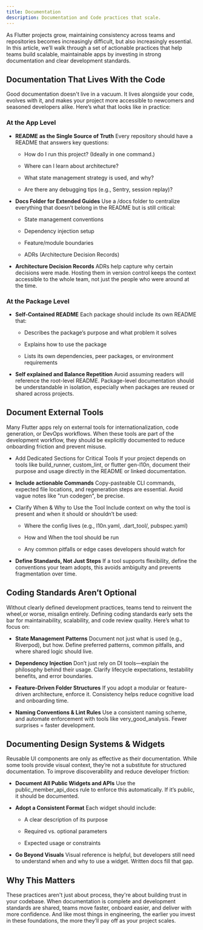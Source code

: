```yaml
---
title: Documentation
description: Documentation and Code practices that scale.
---
```


As Flutter projects grow, maintaining consistency across teams and repositories becomes increasingly difficult, but also increasingly essential.
In this article, we’ll walk through a set of actionable practices that help teams build scalable, maintainable apps by
investing in strong documentation and clear development standards.

## Documentation That Lives With the Code

Good documentation doesn't live in a vacuum. It lives alongside your code, evolves with it, and makes your project more accessible to newcomers and seasoned developers alike.
Here’s what that looks like in practice:

### At the App Level

- **README as the Single Source of Truth**
  Every repository should have a README that answers key questions:

    - How do I run this project? (Ideally in one command.)

    - Where can I learn about architecture?

    - What state management strategy is used, and why?

    - Are there any debugging tips (e.g., Sentry, session replay)?

- **Docs Folder for Extended Guides**
  Use a /docs folder to centralize everything that doesn’t belong in the README but is still critical:

    - State management conventions

    - Dependency injection setup

    - Feature/module boundaries

    - ADRs (Architecture Decision Records)


- **Architecture Decision Records**
  ADRs help capture why certain decisions were made. Hosting them in version control keeps the context accessible to the whole team, not just the people who were around at the time.

### At the Package Level

- **Self-Contained README**
  Each package should include its own README that:

    - Describes the package’s purpose and what problem it solves

    - Explains how to use the package

    - Lists its own dependencies, peer packages, or environment requirements

- **Self explained and Balance Repetition**
  Avoid assuming readers will reference the root-level README. Package-level documentation should be understandable in isolation, especially when packages are reused or shared across projects.

## Document External Tools

Many Flutter apps rely on external tools for internationalization, code generation, or DevOps workflows. When these tools are part of the development workflow, they should be explicitly documented to reduce onboarding friction and prevent misuse.
- Add Dedicated Sections for Critical Tools
If your project depends on tools like build_runner, custom_lint, or flutter gen-l10n, document their purpose and usage directly in the README or linked documentation.

- **Include actionable Commands**
Copy-pasteable CLI commands, expected file locations, and regeneration steps are essential. Avoid vague notes like "run codegen", be precise.
- Clarify When & Why to Use the Tool
Include context on why the tool is present and when it should or shouldn’t be used:
    - Where the config lives (e.g., l10n.yaml, .dart_tool/, pubspec.yaml)

    - How and When the tool should be run

    - Any common pitfalls or edge cases developers should watch for

- **Define Standards, Not Just Steps**
If a tool supports flexibility, define the conventions your team adopts, this avoids ambiguity and prevents fragmentation over time.

## Coding Standards Aren’t Optional

Without clearly defined development practices, teams tend to reinvent the wheel,or worse, misalign entirely. Defining coding standards early sets the bar for maintainability, scalability, and code review quality.
Here’s what to focus on:
- **State Management Patterns**
Document not just what is used (e.g., Riverpod), but how. Define preferred patterns, common pitfalls, and where shared logic should live.

- **Dependency Injection**
Don’t just rely on DI tools—explain the philosophy behind their usage. Clarify lifecycle expectations, testability benefits, and error boundaries.

- **Feature-Driven Folder Structures**
If you adopt a modular or feature-driven architecture, enforce it. Consistency helps reduce cognitive load and onboarding time.

- **Naming Conventions & Lint Rules**
Use a consistent naming scheme, and automate enforcement with tools like very_good_analysis. Fewer surprises = faster development.

## Documenting Design Systems & Widgets

Reusable UI components are only as effective as their documentation. While some tools provide visual context, they’re not a substitute for structured documentation.
To improve discoverability and reduce developer friction:
- **Document All Public Widgets and APIs**
Use the public_member_api_docs rule to enforce this automatically. If it’s public, it should be documented.

- **Adopt a Consistent Format**
  Each widget should include:

    - A clear description of its purpose

    - Required vs. optional parameters

    - Expected usage or constraints

- **Go Beyond Visuals**
Visual reference is helpful, but developers still need to understand when and why to use a widget. Written docs fill that gap.

## Why This Matters

These practices aren't just about process, they're about building trust in your codebase.
When documentation is complete and development standards are shared, teams move faster, onboard easier, and deliver with more confidence.
And like most things in engineering, the earlier you invest in these foundations, the more they’ll pay off as your project scales.
